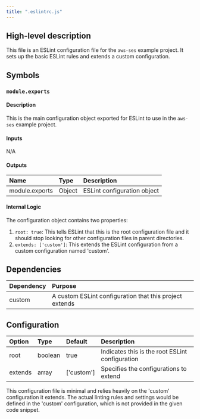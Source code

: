 ```yaml
---
title: ".eslintrc.js"
---
```


## High-level description
This file is an ESLint configuration file for the `aws-ses` example project. It sets up the basic ESLint rules and extends a custom configuration.

## Symbols

### `module.exports`
#### Description
This is the main configuration object exported for ESLint to use in the `aws-ses` example project.

#### Inputs
N/A

#### Outputs
| Name | Type | Description |
|:-----|:-----|:------------|
| module.exports | Object | ESLint configuration object |

#### Internal Logic
The configuration object contains two properties:
1. `root: true`: This tells ESLint that this is the root configuration file and it should stop looking for other configuration files in parent directories.
2. `extends: ['custom']`: This extends the ESLint configuration from a custom configuration named 'custom'.

## Dependencies
| Dependency | Purpose |
|:-----------|:--------|
| custom | A custom ESLint configuration that this project extends |

## Configuration
| Option | Type | Default | Description |
|:-------|:-----|:--------|:------------|
| root | boolean | true | Indicates this is the root ESLint configuration |
| extends | array | ['custom'] | Specifies the configurations to extend |

This configuration file is minimal and relies heavily on the 'custom' configuration it extends. The actual linting rules and settings would be defined in the 'custom' configuration, which is not provided in the given code snippet.